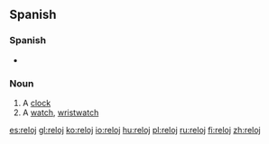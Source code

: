 ==Spanish==

===Spanish===
* {{IPA|/re'lox/ or /re'lo/}}

===Noun===
{{es-noun-m|plural=relojes}}

# A [[clock]]
# A [[watch]], [[wristwatch]]

[[es:reloj]]
[[gl:reloj]]
[[ko:reloj]]
[[io:reloj]]
[[hu:reloj]]
[[pl:reloj]]
[[ru:reloj]]
[[fi:reloj]]
[[zh:reloj]]